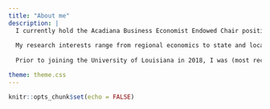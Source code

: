 ---
title: "About me"
description: |
  I currently hold the Acadiana Business Economist Endowed Chair position at the University of Louisiana. In this role, I monitor   the region's economic environment, conduct research and analysis, and develop and maintain external stakeholder relationships on behalf of the Moody College of Business and University. 
  
  My research interests range from regional economics to state and local public finance issues, with a particular focus on fiscal institutions and place-based economic development. As of January 2020, I am also a co-editor for [*Contemporary Economic Policy*](https://onlinelibrary.wiley.com/journal/14657287).
  
  Prior to joining the University of Louisiana in 2018, I was (most recently) Vice-President & Senior Regional Officer for the Federal Reserve Bank of Cleveland.

theme: theme.css
---

```{r setup, include=FALSE}
knitr::opts_chunk$set(echo = FALSE)
```


